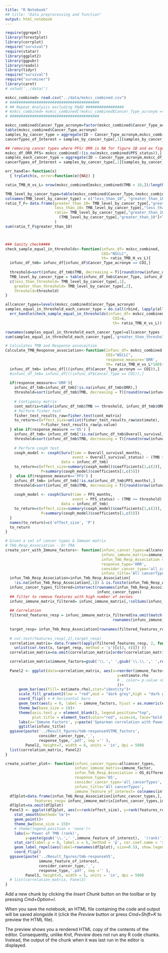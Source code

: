 ```yaml
---
title: "R Notebook"
## title: "Data preprocessing and function"
output: html_notebook
---
```

<!-- Libraries -->
```r
require(ggrepel)
library(forestplot)
library(corrplot)
require("survival")
require(statar)
library(ggplot2)
library(ggpubr)
library(readxl)
library(tidyr)
require("survival")
require("survminer")
library(caret)
# setwd('../data/')
```

<!--Load MSKCC combined data -->
```r
mskcc_combined= read.csv("../data/mskcc_combined.csv")
# ########################################
# ## Repeat Analysis excluding PAAD #################
# mskcc_combined= mskcc_combined[!mskcc_combined$Cancer_Type_acronym == "PAAD",]
# ########################################

mskcc_combined$Cancer_Type_acronym=factor(mskcc_combined$Cancer_Type_acronym)
table(mskcc_combined$Cancer_Type_acronym)
samples_by_cancer_type = aggregate(ID ~ Cancer_Type_acronym,mskcc_combined, length) 
cancerTypes_of_Interest = samples_by_cancer_type[,1][samples_by_cancer_type[,2]> 1]

## removing cancer types where PFS/ ORR is NA for figure 1B and ex figure 1
mskcc_df_ORR_PFS= mskcc_combined[!(is.na(mskcc_combined$PFS_status)),]
samples_each_cancer_type = aggregate(ID ~ Cancer_Type_acronym,mskcc_df_ORR_PFS, length) 
cancerTypes_of_Interest = samples_by_cancer_type[,1][samples_by_cancer_type[,2]> 1]
```
<!-- funtion Error handle -->
```r
err_handle<-function(x)
  { tryCatch(x, error=function(e){NA}) }
```
<!--Analysis 4-->
<!--finding equal number of sample when TMB >= 10 mut/MB, using percentile-->
```r


ratio_TMB_H_vs_L= nrow(mskcc_combined[mskcc_combined$TMB > 10,])/length(mskcc_combined$TMB)

TMB_level_by_cancer_type=table(mskcc_combined$Cancer_Type,(mskcc_combined$TMB >= 10))
colnames(TMB_level_by_cancer_type) = c("less_than_10", "greater_than_10")
ratio_T_F= data.frame(greater_than_10= TMB_level_by_cancer_type[,"greater_than_10"], 
                      less_than_10= TMB_level_by_cancer_type[,"less_than_10"],
                      ratio= TMB_level_by_cancer_type[,"greater_than_10"] / 
                        (TMB_level_by_cancer_type[,"greater_than_10"]+TMB_level_by_cancer_type[,"less_than_10"])
                      )
sum(ratio_T_F$greater_than_10)



### Sanity check####
check_sample_equal_in_thresholds<-function(infunc_df= mskcc_combined,
                                           COI="NSCLC",
                                           th= ratio_TMB_H_vs_L){
  infunc_df_tmb= infunc_df[infunc_df$Cancer_Type_acronym == COI,]
  
  threshold=sort(infunc_df_tmb$TMB, decreasing = T)[round(nrow(infunc_df_tmb)*(.266))]
  TMB_level_by_cancer_type = table(infunc_df_tmb$Cancer_Type, infunc_df_tmb$TMB >= threshold)
  c(less_than_threshold= TMB_level_by_cancer_type[,1],
    greater_than_threshold= TMB_level_by_cancer_type[,2], 
    threshold=threshold)
}

allcancer_types=levels(mskcc_combined$Cancer_Type_acronym)
samples_equal_in_threshold_each_cancer_type = do.call(rbind, lapply(allcancer_types, function(x)
  err_handle(check_sample_equal_in_thresholds(infunc_df= mskcc_combined,
                                                COI=x,
                                                th= ratio_TMB_H_vs_L)) ))

rownames(samples_equal_in_threshold_each_cancer_type)=allcancer_types
sum(samples_equal_in_threshold_each_cancer_type[,'greater_than_threshold'])
```

<!-- Functions needed-->
<!--Update: use of argument "th" in function for the making the percentile based TMB threshold instead of 10 mut/MB -->
```r
# Calculates TMB and Response assocaition
Calculate_TMB_Response_association<-function(infunc_df= mskcc_combined,
                                             COI="NSCLC",
                                             response_measure='ORR',
                                             th= ratio_TMB_H_vs_L*100){
  infunc_df_tmb= infunc_df[((infunc_df$Cancer_Type_acronym == COI)),]
  #infunc_df_tmb= infunc_df[((infunc_df$Cancer_Type == COI)),]
  
  if(response_measure=='ORR'){
    infunc_df_tmb=infunc_df_tmb[!is.na(infunc_df_tmb$ORR),]
    threshold=sort(infunc_df_tmb$TMB, decreasing = T)[round(nrow(infunc_df_tmb)*(th/100))]
    
    # Contigency matrix
    cont_matrix=table(infunc_df_tmb$TMB >= threshold, infunc_df_tmb$ORR)
    # Perform fisher test
    fisher_test_results_raw=fisher.test(cont_matrix)
    to_return=c(effect_size=unlist(fisher_test_results_raw$estimate),
                P=fisher_test_results_raw$p.value)
  } else if(response_measure =='OS') {
    infunc_df_tmb= infunc_df_tmb[!is.na(infunc_df_tmb$Overall_survival_months),]
    threshold=sort(infunc_df_tmb$TMB, decreasing = T)[round(nrow(infunc_df_tmb)*(th/100))]
    
    # Perform coxph test
    coxph_model <- coxph(Surv(time = Overall_survival_months,
                              event = Overall_survival_status) ~ (TMB >= threshold) ,
                         data = infunc_df_tmb)
    to_return=c(effect_size=summary(coxph_model)$coefficients[1,c(2)],
                P=summary(coxph_model)$coefficients[1,c(5)])
  }  else if(response_measure=='PFS') {
    infunc_df_tmb= infunc_df_tmb[!is.na(infunc_df_tmb$PFS_months),]
    threshold=sort(infunc_df_tmb$TMB, decreasing = T)[round(nrow(infunc_df_tmb)*(th/100))]
    
    coxph_model <- coxph(Surv(time = PFS_months,
                              event = PFS_status) ~ (TMB >= threshold) ,
                         data = infunc_df_tmb)
    to_return=c(effect_size=summary(coxph_model)$coefficients[1,c(2)],
                P=summary(coxph_model)$coefficients[1,c(5)])
  }
  names(to_return)=c('effect_size', 'P')
  to_return
}
```

```r
# Given a set of cancer types & Immuen matrix
# Tmb_Resp_Association - Or TRA
create_corr_with_Immune_factors<- function(infunc_cancer_types=allcancer_types,
                                           infunc_immune_matrix=immune_factor,
                                           infun_Tmb_Resp_Association = ORR_difference,
                                           response_type='ORR',
                                           consider_cancer_type='all_cancerTypes', 
                                           infunc_title='All cancerTypes'){
  infun_Tmb_Resp_Association=infun_Tmb_Resp_Association[
    !is.na(infun_Tmb_Resp_Association[,1]) & is.finite(infun_Tmb_Resp_Association[,1]),]
  infunc_cancer_types_filtered=intersect(rownames(infun_Tmb_Resp_Association),
                                         infunc_cancer_types)
  ## filter to remove features with high number of zeroes
  infunc_immune_matrix_filtered= infunc_immune_matrix[,!colSums(infunc_immune_matrix!= 0) <= 8]
  
  ## Correlation
  filtered_features_resp = infunc_immune_matrix_filtered[na.omit(match(infunc_cancer_types_filtered,
                                                rownames(infunc_immune_matrix_filtered))),]
  
  target_resp= infun_Tmb_Resp_Association[rownames(filtered_features_resp),'effect_size']
  
  # cor.test(features_resp[,2],target_resp)
  correlation_matrix= data.frame(t(apply(filtered_features_resp, 2, function(x)
    unlist(cor.test(x, target_resp, method = 's')[c(3, 4)])) ))
  correlation_matrix=na.omit(correlation_matrix[order(correlation_matrix[,2],decreasing = T),])

  correlation_matrix$immune_factors=gsub('\\.',' ',gsub('\\.\\.',' ',rownames(correlation_matrix)))
    
  Panel2 <- ggplot(data=correlation_matrix, aes(x=reorder(immune_factors, estimate.rho),
                                                  y=estimate.rho
                                                  # , color= p.value <0.05
                                                  ))+
      geom_bar(aes(fill= estimate.rho),stat="identity")+
      scale_fill_gradient2(low = "red",mid = "dark grey",high = "dark green")+
      coord_flip() + # horizontal bars  
      geom_text(aes(y = 0, label = immune_factors, hjust = as.numeric(estimate.rho > 0))) +  # label text based on value
      theme_bw(base_size = 18)+
      theme(axis.text.y = element_blank(), legend.position="top",
            plot.title = element_text(color="red", size=14, face="bold.italic"))+
      labs(x='Immune Factors', y=paste('Spearman correlation with Power of TMB \n(using ',response_type,')',sep='' ))+
      ggtitle(infunc_title)
  ggsave(paste('../Result_fgures/tmb-responseVSTME_factors',
               consider_cancer_type,'_',
               response_type,'.pdf', sep ='' ),
         Panel2, height=7, width = 6, units = 'in', dpi = 500)
  list(correlation_matrix, Panel2)
}
```

```r
create_scatter_plot<- function(infunc_cancer_types=allcancer_types,
                               infunc_immune_matrix=immune_factor,
                               infun_Tmb_Resp_Association = OS_difference,
                               response_type='OS',
                               consider_cancer_type='all_cancerTypes', 
                               infunc_title='All cancerTypes',
                               immune_feature_of_interest= colnames(infunc_immune_matrix)[37]){
  df2plot=data.frame(infun_Tmb_Resp_Association[infunc_cancer_types,],
             features_resp= infunc_immune_matrix[infunc_cancer_types,immune_feature_of_interest])
  df2plot=na.omit(df2plot)
  Panel3 <- ggplot(df2plot, aes(x=rank(effect_size), y=rank(features_resp), size= -log(P, 10) )) + 
    stat_smooth(method='lm')+
    geom_point()+
    theme_bw(base_size = 15)+
    # theme(legend.position = 'none')+
    labs(x='Power of TMB (rank)',
         y=paste(gsub('\\.',' ',immune_feature_of_interest),  '(rank)'), size='-log10(P)')+
    stat_cor(label.y = 0, label.x = 5, method = 'p', cor.coef.name = 'rho', size=5)+
    geom_label_repel(aes(label=rownames(df2plot), size=0.5), show.legend = F)+
    coord_flip()
  ggsave(paste('../Result_fgures/tmb-responseVS',
               immune_feature_of_interest,
               consider_cancer_type,'_',
               response_type,'.pdf', sep ='' ),
         Panel3, height=5, width = 5, units = 'in', dpi = 500)
  # list(correlation_matrix, Panel3)
}
```

Add a new chunk by clicking the *Insert Chunk* button on the toolbar or by pressing *Cmd+Option+I*.

When you save the notebook, an HTML file containing the code and output will be saved alongside it (click the *Preview* button or press *Cmd+Shift+K* to preview the HTML file). 

The preview shows you a rendered HTML copy of the contents of the editor. Consequently, unlike *Knit*, *Preview* does not run any R code chunks. Instead, the output of the chunk when it was last run in the editor is displayed.


